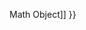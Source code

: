 {{Page_Title}}
{{Flags}}
{{Summary_Section|Returns the absolute value of a number (the value without regard to whether it is positive or negative). For example, the absolute value of -5 is the same as the absolute value of 5.

}}
{{JS_Syntax|Formats={{JS_Syntax_Format
|Format= Math.abs( number )}}
|Values={{JS_Syntax_Parameter
|Name=
|Required=
|Description=The required number argument is a numeric expression for which the absolute value is needed.}}
}}
{{JS_Return_Value
|Description=The absolute value of the number argument.}}
{{Examples_Section
|Not_required=No
|Examples={{Single_Example
|Language=JavaScript
|Description=The following example illustrates the use of the '''abs''' function.

|Code= var s;
 var v1 = Math.abs(6);
 var v2 = Math.abs(-6);
 if (v1 == v2) {
     document.write("Absolute values are the same.");
 }
 else {
 document.write("Absolute values are different.");
 }
 
 // Output: Absolute values are the same.
}}}}
{{See_Also_Section
|Manual_links=* [[javascript/Math{{!}}Math Object]]
}}
{{Topics | JS Basic}}

{{External_Attribution
|Is_CC-BY-SA=No
|Sources=MSDN
|MDN_link=
|MSDN_link=http://msdn.microsoft.com/en-us/library/ie/yek4tbz0%28v=vs.94%29.aspx Windows Internet Explorer JavaScript reference
|HTML5Rocks_link=
}}

